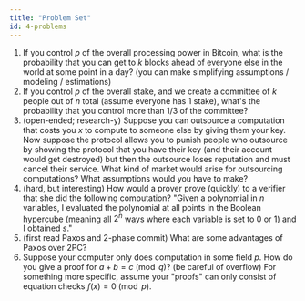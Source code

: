 ```yaml
---
title: "Problem Set"
id: 4-problems
---
```



<Author name="Yan Zhang" />

1. If you control $p$ of the overall processing power in Bitcoin, what is the probability that you can get to $k$ blocks ahead of everyone else in the world at some point in a day? (you can make simplifying assumptions / modeling / estimations)
2. If you control $p$ of the overall stake, and we create a committee of $k$ people out of $n$ total (assume everyone has $1$ stake), what's the probability that you control more than $1/3$ of the committee?
3. (open-ended; research-y) Suppose you can outsource a computation that costs you $x$ to compute to someone else by giving them your key. Now suppose the protocol allows you to punish people who outsource by showing the protocol that you have their key (and their account would get destroyed) but then the outsource loses reputation and must cancel their service. What kind of market would arise for outsourcing computations? What assumptions would you have to make?
4. (hard, but interesting) How would a prover prove (quickly) to a verifier that she did the following computation? "Given a polynomial in $n$ variables, I evaluated the polynomial at all points in the Boolean hypercube (meaning all $2^n$ ways where each variable is set to $0$ or $1$) and I obtained $s$."
5. (first read Paxos and 2-phase commit) What are some advantages of Paxos over 2PC?
6. Suppose your computer only does computation in some field $p$. How do you give a proof for $a + b = c \pmod q$? (be careful of overflow) For something more specific, assume your "proofs" can only consist of equation checks $f(x) = 0 \pmod p$.
